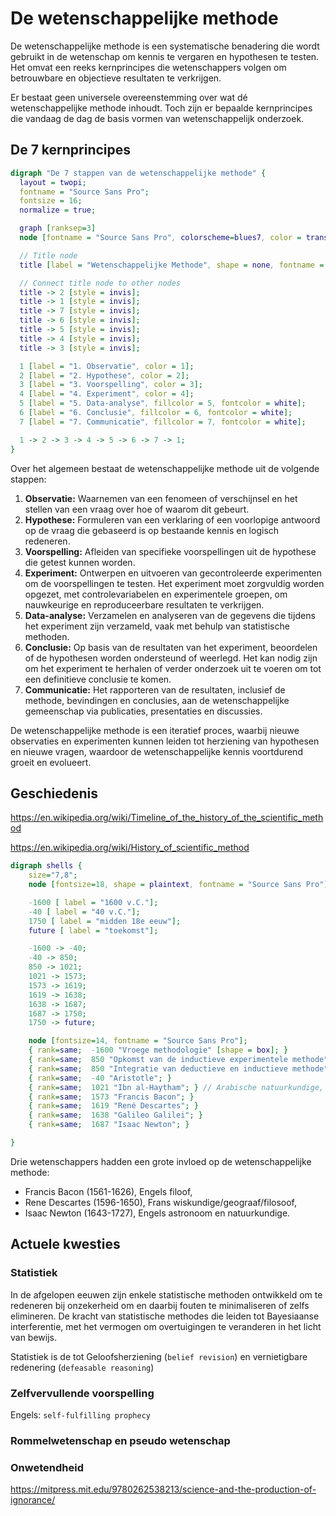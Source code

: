 # De wetenschappelijke methode 

De wetenschappelijke methode is een systematische benadering die wordt gebruikt in de wetenschap om kennis te vergaren en hypothesen te testen. Het omvat een reeks kernprincipes die wetenschappers volgen om betrouwbare en objectieve resultaten te verkrijgen. 

::: {.callout-note}
Er bestaat geen universele overeenstemming over wat dé wetenschappelijke methode inhoudt. Toch zijn er bepaalde kernprincipes die vandaag de dag de basis vormen van wetenschappelijk onderzoek.
:::

## De 7 kernprincipes

```dot
digraph "De 7 stappen van de wetenschappelijke methode" {
  layout = twopi;
  fontname = "Source Sans Pro";
  fontsize = 16;
  normalize = true;

  graph [ranksep=3]
  node [fontname = "Source Sans Pro", colorscheme=blues7, color = transparent, style = filled, shape = circle, width=1.8, height=1.8];

  // Title node
  title [label = "Wetenschappelijke Methode", shape = none, fontname = "Source Sans Pro", fontsize = 20];

  // Connect title node to other nodes
  title -> 2 [style = invis];
  title -> 1 [style = invis];
  title -> 7 [style = invis];
  title -> 6 [style = invis];
  title -> 5 [style = invis];
  title -> 4 [style = invis];
  title -> 3 [style = invis];

  1 [label = "1. Observatie", color = 1];
  2 [label = "2. Hypothese", color = 2];
  3 [label = "3. Voorspelling", color = 3];
  4 [label = "4. Experiment", color = 4];
  5 [label = "5. Data-analyse", fillcolor = 5, fontcolor = white];
  6 [label = "6. Conclusie", fillcolor = 6, fontcolor = white];
  7 [label = "7. Communicatie", fillcolor = 7, fontcolor = white];

  1 -> 2 -> 3 -> 4 -> 5 -> 6 -> 7 -> 1;
}
```

 Over het algemeen bestaat de wetenschappelijke methode uit de volgende stappen:

1. **Observatie:** Waarnemen van een fenomeen of verschijnsel en het stellen van een vraag over hoe of waarom dit gebeurt.
1. **Hypothese:** Formuleren van een verklaring of een voorlopige antwoord op de vraag die gebaseerd is op bestaande kennis en logisch redeneren.
1. **Voorspelling:** Afleiden van specifieke voorspellingen uit de hypothese die getest kunnen worden.
1. **Experiment:** Ontwerpen en uitvoeren van gecontroleerde experimenten om de voorspellingen te testen. Het experiment moet zorgvuldig worden opgezet, met controlevariabelen en experimentele groepen, om nauwkeurige en reproduceerbare resultaten te verkrijgen.
1. **Data-analyse:** Verzamelen en analyseren van de gegevens die tijdens het experiment zijn verzameld, vaak met behulp van statistische methoden.
1. **Conclusie:** Op basis van de resultaten van het experiment, beoordelen of de hypothesen worden ondersteund of weerlegd. Het kan nodig zijn om het experiment te herhalen of verder onderzoek uit te voeren om tot een definitieve conclusie te komen.
1. **Communicatie:** Het rapporteren van de resultaten, inclusief de methode, bevindingen en conclusies, aan de wetenschappelijke gemeenschap via publicaties, presentaties en discussies.

De wetenschappelijke methode is een iteratief proces, waarbij nieuwe observaties en experimenten kunnen leiden tot herziening van hypothesen en nieuwe vragen, waardoor de wetenschappelijke kennis voortdurend groeit en evolueert. 


## Geschiedenis

<https://en.wikipedia.org/wiki/Timeline_of_the_history_of_the_scientific_method>

<https://en.wikipedia.org/wiki/History_of_scientific_method>


```dot
digraph shells {
    size="7,8";
    node [fontsize=18, shape = plaintext, fontname = "Source Sans Pro"];

    -1600 [ label = "1600 v.C."];
    -40 [ label = "40 v.C."];
    1750 [ label = "midden 18e eeuw"];
    future [ label = "toekomst"];

    -1600 -> -40;
    -40 -> 850;
    850 -> 1021;
    1021 -> 1573;
    1573 -> 1619;
    1619 -> 1638;
    1638 -> 1687;
    1687 -> 1750;
    1750 -> future;

    node [fontsize=14, fontname = "Source Sans Pro"];
    { rank=same;  -1600 "Vroege methodologie" [shape = box]; }
    { rank=same;  850 "Opkomst van de inductieve experimentele methode" [shape = box]; }
    { rank=same;  850 "Integratie van deductieve en inductieve methode" [shape = box]; }
    { rank=same;  -40 "Aristotle"; }
    { rank=same;  1021 "Ibn al-Haytham"; } // Arabische natuurkundige, Book of Optics
    { rank=same;  1573 "Francis Bacon"; }
    { rank=same;  1619 "René Descartes"; }
    { rank=same;  1638 "Galileo Galilei"; }
    { rank=same;  1687 "Isaac Newton"; }

}
```

<script type="module">
  import mermaid from 'https://cdn.jsdelivr.net/npm/mermaid@10/dist/mermaid.esm.min.mjs';
</script>

Drie wetenschappers hadden een grote invloed op de wetenschappelijke methode:

* Francis Bacon (1561-1626), Engels filoof,
* Rene Descartes (1596-1650), Frans wiskundige/geograaf/filosoof,
* Isaac Newton (1643-1727), Engels astronoom en natuurkundige.


## Actuele kwesties

### Statistiek

In de afgelopen eeuwen zijn enkele statistische methoden ontwikkeld om te redeneren bij onzekerheid om en daarbij fouten te minimaliseren of zelfs elimineren.
De kracht van statistische methodes die leiden tot Bayesiaanse interferentie, met het vermogen om overtuigingen te veranderen in het licht van bewijs.

Statistiek is de  tot Geloofsherziening (`belief revision`) en vernietigbare redenering (`defeasable reasoning`)

### Zelfvervullende voorspelling

Engels: `self-fulfilling prophecy`

### Rommelwetenschap en pseudo wetenschap

### Onwetendheid

<https://mitpress.mit.edu/9780262538213/science-and-the-production-of-ignorance/>
